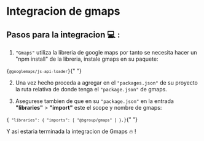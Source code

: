
# Integracion de gmaps

## Pasos para la integracion 💻 :

1. `"Gmaps"` utiliza la libreria de google maps por tanto se necesita hacer un "npm install" de la libreria, instale gmaps en su paquete:

<Code>{`@googlemaps/js-api-loader`}</Code>{" "}

2. Una vez hecho proceda a agregar en el `"packages.json"` de su proyecto la ruta relativa de donde tenga el `"package.json"` de gmaps.

3. Asegurese tambien de que en su `"package.json"` en la entrada **"libraries"** > **"import"** este el scope y nombre de gmaps:

<Code>{`
"libraries": {
    "imports": [
        "@bgroup/gmaps"
    ]
},`}</Code>{" "}

Y asi estaria terminada la integracion de Gmaps 🔥 !
